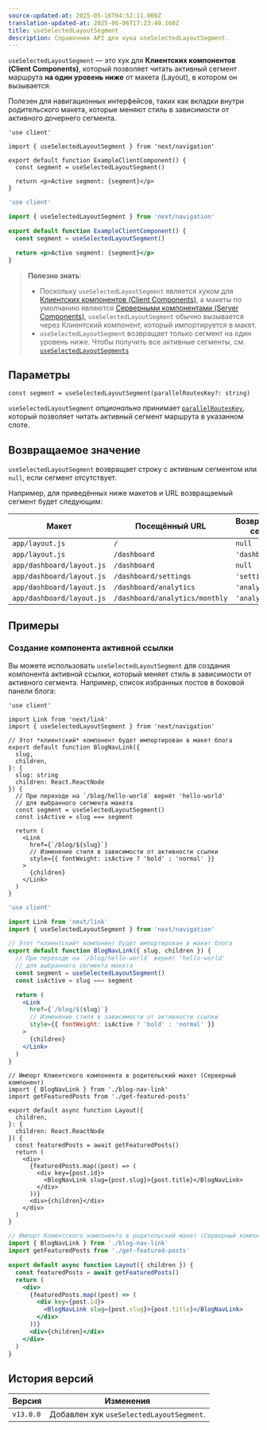 ```yaml
---
source-updated-at: 2025-05-16T04:52:11.000Z
translation-updated-at: 2025-06-06T17:23:40.160Z
title: useSelectedLayoutSegment
description: Справочник API для хука useSelectedLayoutSegment.
---
```


`useSelectedLayoutSegment` — это хук для **Клиентских компонентов (Client Components)**, который позволяет читать активный сегмент маршрута **на один уровень ниже** от макета (Layout), в котором он вызывается.

Полезен для навигационных интерфейсов, таких как вкладки внутри родительского макета, которые меняют стиль в зависимости от активного дочернего сегмента.

```tsx filename="app/example-client-component.tsx" switcher
'use client'

import { useSelectedLayoutSegment } from 'next/navigation'

export default function ExampleClientComponent() {
  const segment = useSelectedLayoutSegment()

  return <p>Active segment: {segment}</p>
}
```

```jsx filename="app/example-client-component.js" switcher
'use client'

import { useSelectedLayoutSegment } from 'next/navigation'

export default function ExampleClientComponent() {
  const segment = useSelectedLayoutSegment()

  return <p>Active segment: {segment}</p>
}
```

> **Полезно знать**:
>
> - Поскольку `useSelectedLayoutSegment` является хуком для [Клиентских компонентов (Client Components)](/docs/app/building-your-application/rendering/client-components), а макеты по умолчанию являются [Серверными компонентами (Server Components)](/docs/app/building-your-application/rendering/server-components), `useSelectedLayoutSegment` обычно вызывается через Клиентский компонент, который импортируется в макет.
> - `useSelectedLayoutSegment` возвращает только сегмент на один уровень ниже. Чтобы получить все активные сегменты, см. [`useSelectedLayoutSegments`](/docs/app/api-reference/functions/use-selected-layout-segments)

## Параметры

```tsx
const segment = useSelectedLayoutSegment(parallelRoutesKey?: string)
```

`useSelectedLayoutSegment` _опционально_ принимает [`parallelRoutesKey`](/docs/app/building-your-application/routing/parallel-routes#useselectedlayoutsegments), который позволяет читать активный сегмент маршрута в указанном слоте.

## Возвращаемое значение

`useSelectedLayoutSegment` возвращает строку с активным сегментом или `null`, если сегмент отсутствует.

Например, для приведённых ниже макетов и URL возвращаемый сегмент будет следующим:

| Макет                     | Посещённый URL                | Возвращаемый сегмент |
| ------------------------- | ------------------------------ | -------------------- |
| `app/layout.js`           | `/`                            | `null`               |
| `app/layout.js`           | `/dashboard`                   | `'dashboard'`        |
| `app/dashboard/layout.js` | `/dashboard`                   | `null`               |
| `app/dashboard/layout.js` | `/dashboard/settings`          | `'settings'`         |
| `app/dashboard/layout.js` | `/dashboard/analytics`         | `'analytics'`        |
| `app/dashboard/layout.js` | `/dashboard/analytics/monthly` | `'analytics'`        |

## Примеры

### Создание компонента активной ссылки

Вы можете использовать `useSelectedLayoutSegment` для создания компонента активной ссылки, который меняет стиль в зависимости от активного сегмента. Например, список избранных постов в боковой панели блога:

```tsx filename="app/blog/blog-nav-link.tsx" switcher
'use client'

import Link from 'next/link'
import { useSelectedLayoutSegment } from 'next/navigation'

// Этот *клиентский* компонент будет импортирован в макет блога
export default function BlogNavLink({
  slug,
  children,
}: {
  slug: string
  children: React.ReactNode
}) {
  // При переходе на `/blog/hello-world` вернёт 'hello-world'
  // для выбранного сегмента макета
  const segment = useSelectedLayoutSegment()
  const isActive = slug === segment

  return (
    <Link
      href={`/blog/${slug}`}
      // Изменение стиля в зависимости от активности ссылки
      style={{ fontWeight: isActive ? 'bold' : 'normal' }}
    >
      {children}
    </Link>
  )
}
```

```jsx filename="app/blog/blog-nav-link.js" switcher
'use client'

import Link from 'next/link'
import { useSelectedLayoutSegment } from 'next/navigation'

// Этот *клиентский* компонент будет импортирован в макет блога
export default function BlogNavLink({ slug, children }) {
  // При переходе на `/blog/hello-world` вернёт 'hello-world'
  // для выбранного сегмента макета
  const segment = useSelectedLayoutSegment()
  const isActive = slug === segment

  return (
    <Link
      href={`/blog/${slug}`}
      // Изменение стиля в зависимости от активности ссылки
      style={{ fontWeight: isActive ? 'bold' : 'normal' }}
    >
      {children}
    </Link>
  )
}
```

```tsx filename="app/blog/layout.tsx" switcher
// Импорт Клиентского компонента в родительский макет (Серверный компонент)
import { BlogNavLink } from './blog-nav-link'
import getFeaturedPosts from './get-featured-posts'

export default async function Layout({
  children,
}: {
  children: React.ReactNode
}) {
  const featuredPosts = await getFeaturedPosts()
  return (
    <div>
      {featuredPosts.map((post) => (
        <div key={post.id}>
          <BlogNavLink slug={post.slug}>{post.title}</BlogNavLink>
        </div>
      ))}
      <div>{children}</div>
    </div>
  )
}
```

```jsx filename="app/blog/layout.js" switcher
// Импорт Клиентского компонента в родительский макет (Серверный компонент)
import { BlogNavLink } from './blog-nav-link'
import getFeaturedPosts from './get-featured-posts'

export default async function Layout({ children }) {
  const featuredPosts = await getFeaturedPosts()
  return (
    <div>
      {featuredPosts.map((post) => (
        <div key={post.id}>
          <BlogNavLink slug={post.slug}>{post.title}</BlogNavLink>
        </div>
      ))}
      <div>{children}</div>
    </div>
  )
}
```

## История версий

| Версия    | Изменения                                |
| --------- | ---------------------------------------- |
| `v13.0.0` | Добавлен хук `useSelectedLayoutSegment`. |